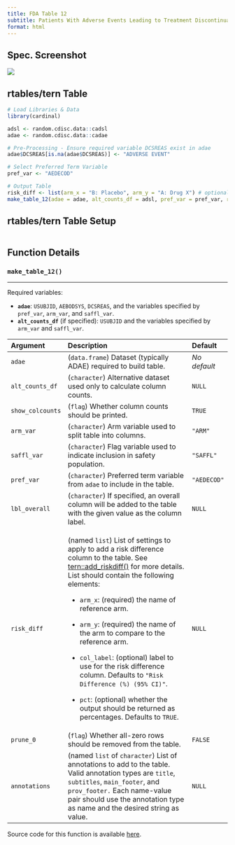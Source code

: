 ```yaml
---
title: FDA Table 12
subtitle: Patients With Adverse Events Leading to Treatment Discontinuation by System Organ Class and Preferred Term, Safety Population, Pooled Analyses
format: html
---
```


::: panel-tabset
## Spec. Screenshot

![](../assets/images/screenshots/table_12.png){fig-align="center"}

## rtables/tern Table

```r
# Load Libraries & Data
library(cardinal)

adsl <- random.cdisc.data::cadsl
adae <- random.cdisc.data::cadae

# Pre-Processing - Ensure required variable DCSREAS exist in adae
adae$DCSREAS[is.na(adae$DCSREAS)] <- "ADVERSE EVENT"

# Select Preferred Term Variable
pref_var <- "AEDECOD"

# Output Table
risk_diff <- list(arm_x = "B: Placebo", arm_y = "A: Drug X") # optional
make_table_12(adae = adae, alt_counts_df = adsl, pref_var = pref_var, risk_diff = risk_diff)
```

## rtables/tern Table Setup

```r
```

## Function Details

### `make_table_12()`

------------------------------------------------------------------------

Required variables:

-   **`adae`**: `USUBJID`, `AEBODSYS`, `DCSREAS`, and the variables specified by `pref_var`, `arm_var`, and `saffl_var`.
-   **`alt_counts_df`** (if specified): `USUBJID` and the variables specified by `arm_var` and `saffl_var`.

+------------------+--------------------------------------------------------------------------------------------------------------------------------------------------------------------------------------------------------------------------------------------------------------+--------------+
| Argument         | Description                                                                                                                                                                                                                                                  | Default      |
+:=================+:=============================================================================================================================================================================================================================================================+:=============+
| `adae`           | (`data.frame`) Dataset (typically ADAE) required to build table.                                                                                                                                                                                             | *No default* |
+------------------+--------------------------------------------------------------------------------------------------------------------------------------------------------------------------------------------------------------------------------------------------------------+--------------+
| `alt_counts_df`  | (`character`) Alternative dataset used only to calculate column counts.                                                                                                                                                                                      | `NULL`       |
+------------------+--------------------------------------------------------------------------------------------------------------------------------------------------------------------------------------------------------------------------------------------------------------+--------------+
| `show_colcounts` | (`flag`) Whether column counts should be printed.                                                                                                                                                                                                            | `TRUE`       |
+------------------+--------------------------------------------------------------------------------------------------------------------------------------------------------------------------------------------------------------------------------------------------------------+--------------+
| `arm_var`        | (`character`) Arm variable used to split table into columns.                                                                                                                                                                                                 | `"ARM"`      |
+------------------+--------------------------------------------------------------------------------------------------------------------------------------------------------------------------------------------------------------------------------------------------------------+--------------+
| `saffl_var`      | (`character`) Flag variable used to indicate inclusion in safety population.                                                                                                                                                                                 | `"SAFFL"`    |
+------------------+--------------------------------------------------------------------------------------------------------------------------------------------------------------------------------------------------------------------------------------------------------------+--------------+
| `pref_var`       | (`character`) Preferred term variable from `adae` to include in the table.                                                                                                                                                                                   | `"AEDECOD"`  |
+------------------+--------------------------------------------------------------------------------------------------------------------------------------------------------------------------------------------------------------------------------------------------------------+--------------+
| `lbl_overall`    | (`character`) If specified, an overall column will be added to the table with the given value as the column label.                                                                                                                                           | `NULL`       |
+------------------+--------------------------------------------------------------------------------------------------------------------------------------------------------------------------------------------------------------------------------------------------------------+--------------+
| `risk_diff`      | (named `list`) List of settings to apply to add a risk difference column to the table. See [tern::add_riskdiff()](https://insightsengineering.github.io/tern/main/reference/add_riskdiff.html) for more details. List should contain the following elements: | `NULL`       |
|                  |                                                                                                                                                                                                                                                              |              |
|                  | -   `arm_x`: (required) the name of reference arm.                                                                                                                                                                                                           |              |
|                  |                                                                                                                                                                                                                                                              |              |
|                  | -   `arm_y`: (required) the name of the arm to compare to the reference arm.                                                                                                                                                                                 |              |
|                  |                                                                                                                                                                                                                                                              |              |
|                  | -   `col_label`: (optional) label to use for the risk difference column. Defaults to `"Risk Difference (%) (95% CI)"`.                                                                                                                                       |              |
|                  |                                                                                                                                                                                                                                                              |              |
|                  | -   `pct`: (optional) whether the output should be returned as percentages. Defaults to `TRUE`.                                                                                                                                                              |              |
+------------------+--------------------------------------------------------------------------------------------------------------------------------------------------------------------------------------------------------------------------------------------------------------+--------------+
| `prune_0`        | (`flag`) Whether all-zero rows should be removed from the table.                                                                                                                                                                                             | `FALSE`      |
+------------------+--------------------------------------------------------------------------------------------------------------------------------------------------------------------------------------------------------------------------------------------------------------+--------------+
| `annotations`    | (named `list` of `character`) List of annotations to add to the table. Valid annotation types are `title`, `subtitles`, `main_footer`, and `prov_footer.` Each name-value pair should use the annotation type as name and the desired string as value.       | `NULL`       |
+------------------+--------------------------------------------------------------------------------------------------------------------------------------------------------------------------------------------------------------------------------------------------------------+--------------+

Source code for this function is available [here](https://github.com/pharmaverse/cardinal/blob/main/R/fda-table_12.R).
:::
